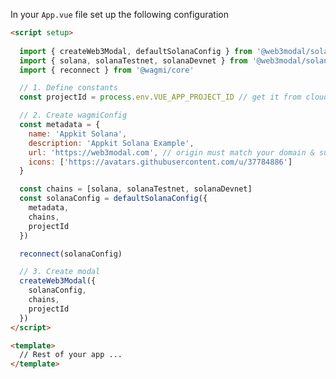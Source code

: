 

In your `App.vue` file set up the following configuration

```html
<script setup>
  
  import { createWeb3Modal, defaultSolanaConfig } from '@web3modal/solana/vue'
  import { solana, solanaTestnet, solanaDevnet } from '@web3modal/solana/chains'
  import { reconnect } from '@wagmi/core'

  // 1. Define constants
  const projectId = process.env.VUE_APP_PROJECT_ID // get it from cloud.walletconnect.com

  // 2. Create wagmiConfig
  const metadata = {
    name: 'Appkit Solana',
    description: 'Appkit Solana Example',
    url: 'https://web3modal.com', // origin must match your domain & subdomain
    icons: ['https://avatars.githubusercontent.com/u/37784886']
  }

  const chains = [solana, solanaTestnet, solanaDevnet]
  const solanaConfig = defaultSolanaConfig({
    metadata,
    chains,
    projectId
  })

  reconnect(solanaConfig)

  // 3. Create modal
  createWeb3Modal({
    solanaConfig,
    chains,
    projectId
  })
</script>

<template>
  // Rest of your app ...
</template>

```
